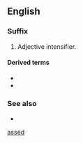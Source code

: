 {{also|assed}}
==English==

===Suffix===
{{head|en|suffix}}

# {{lb|en|slang|vulgar}} Adjective intensifier.

====Derived terms====
* {{l|en|fat-assed}}
* {{l|en|half-assed}}

===See also===
* {{l|en|-ass}}

[[Category:English suffixes|assed]]